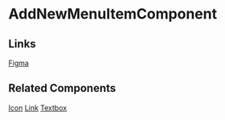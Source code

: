 <!-- spinner.stories.mdx -->


<Meta
  title="Base Components/AddNewMenuItem/README"
  component={AddNewMenuItemComponent}
/>

# AddNewMenuItemComponent

<ArgsTable of={AddNewMenuItemComponent} />

## Links

[Figma](https://www.figma.com/file/Tawy7hlvkjMQzg3fX0gVrt/QTD-2.0-Final-Designs?node-id=5830%3A28819)

## Related Components

[Icon](http://localhost:6006/?path=/story/base-components-icon-readme--page)
[Link](http://localhost:6006/?path=/story/base-components-link-readme--page)
[Textbox](http://localhost:6006/?path=/story/base-components-textbox-readme--page)
